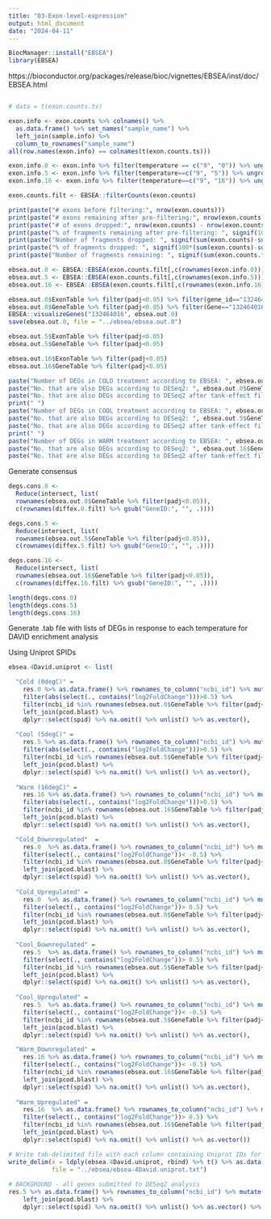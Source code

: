 ```yaml
---
title: "03-Exon-level-expression"
output: html_document
date: "2024-04-11"
---
```


```r
BiocManager::install("EBSEA")
library(EBSEA)
```

https://bioconductor.org/packages/release/bioc/vignettes/EBSEA/inst/doc/EBSEA.html

```r

```

```r
# data = t(exon.counts.ts)

exon.info <- exon.counts %>% colnames() %>% 
  as.data.frame() %>% set_names("sample_name") %>%
  left_join(sample.info) %>% 
  column_to_rownames("sample_name")
all(row.names(exon.info) == colnames(t(exon.counts.ts)))

exon.info.0 <- exon.info %>% filter(temperature == c("9", "0")) %>% ungroup() %>% droplevels()
exon.info.5 <- exon.info %>% filter(temperature==c("9", "5")) %>% ungroup() %>% droplevels()
exon.info.16 <- exon.info %>% filter(temperature==c("9", "16")) %>% ungroup() %>% droplevels()

exon.counts.filt <- EBSEA::filterCounts(exon.counts)

print(paste("# exons before filtering:", nrow(exon.counts)))
print(paste("# exons remaining after pre-filtering:", nrow(exon.counts.filt)))
print(paste("# of exons dropped:", nrow(exon.counts) - nrow(exon.counts.filt), sep=" "))
print(paste("% of fragments remaining after pre-filtering: ", signif(100*sum(exon.counts.filt)/sum(exon.counts), digits = 5), "%", sep=""))
print(paste("Number of fragments dropped: ", signif(sum(exon.counts)-sum(exon.counts.filt), digits = 5)))
print(paste("% of fragments dropped: ", signif(100*(sum(exon.counts)-sum(exon.counts.filt))/sum(exon.counts), digits = 5), "%", sep=""))
print(paste("Number of fragments remaining: ", signif(sum(exon.counts.filt), digits = 5)))

ebsea.out.0 <- EBSEA::EBSEA(exon.counts.filt[,c(rownames(exon.info.0))], exon.info.0, ~temperature)
ebsea.out.5 <- EBSEA::EBSEA(exon.counts.filt[,c(rownames(exon.info.5))], exon.info.5, ~temperature)
ebsea.out.16 <- EBSEA::EBSEA(exon.counts.filt[,c(rownames(exon.info.16))], exon.info.16, ~temperature)

ebsea.out.0$ExonTable %>% filter(padj<0.05) %>% filter(gene_id=="132464016")  #number diff. expressed exons 
ebsea.out.0$GeneTable %>% filter(padj<0.05) %>% filter(Gene=="132464016") # number diff. expressed genes 
EBSEA::visualizeGenes("132464016", ebsea.out.0)
save(ebsea.out.0, file = "../ebsea/ebsea.out.0")

ebsea.out.5$ExonTable %>% filter(padj<0.05) 
ebsea.out.5$GeneTable %>% filter(padj<0.05) 

ebsea.out.16$ExonTable %>% filter(padj<0.05) 
ebsea.out.16$GeneTable %>% filter(padj<0.05) 
```
```r
paste("Number of DEGs in COLD treatment according to EBSEA: ", ebsea.out.0$GeneTable %>% filter(padj<0.05) %>% nrow())
paste("No. that are also DEGs according to DESeq2: ", ebsea.out.0$GeneTable %>% filter(padj<0.05) %>% filter(Gene %in% c(rownames(diffex.0) %>% gsub("GeneID:", "", .))) %>% nrow())
paste("No. that are also DEGs according to DESeq2 after tank-effect filting : ", ebsea.out.0$GeneTable %>% filter(padj<0.05) %>% filter(Gene %in% c(rownames(diffex.0.filt) %>% gsub("GeneID:", "", .))) %>% nrow())
print(" ")
paste("Number of DEGs in COOL treatment according to EBSEA: ", ebsea.out.5$GeneTable %>% filter(padj<0.05) %>% nrow())
paste("No. that are also DEGs according to DESeq2: ", ebsea.out.5$GeneTable %>% filter(padj<0.05) %>% filter(Gene %in% c(rownames(diffex.5) %>% gsub("GeneID:", "", .))) %>% nrow())
paste("No. that are also DEGs according to DESeq2 after tank-effect filting : ", ebsea.out.5$GeneTable %>% filter(padj<0.05) %>% filter(Gene %in% c(rownames(diffex.5.filt) %>% gsub("GeneID:", "", .))) %>% nrow())
print(" ")
paste("Number of DEGs in WARM treatment according to EBSEA: ", ebsea.out.16$GeneTable %>% filter(padj<0.05) %>% nrow())
paste("No. that are also DEGs according to DESeq2: ", ebsea.out.16$GeneTable %>% filter(padj<0.05) %>% filter(Gene %in% c(rownames(diffex.16) %>% gsub("GeneID:", "", .))) %>% nrow())
paste("No. that are also DEGs according to DESeq2 after tank-effect filting : ", ebsea.out.16$GeneTable %>% filter(padj<0.05) %>% filter(Gene %in% c(rownames(diffex.16.filt) %>% gsub("GeneID:", "", .))) %>% nrow())
```
Generate consensus 

```r
degs.cons.0 <- 
  Reduce(intersect, list(
  rownames(ebsea.out.0$GeneTable %>% filter(padj<0.05)), 
  c(rownames(diffex.0.filt) %>% gsub("GeneID:", "", .))))

degs.cons.5 <- 
  Reduce(intersect, list(
  rownames(ebsea.out.5$GeneTable %>% filter(padj<0.05)), 
  c(rownames(diffex.5.filt) %>% gsub("GeneID:", "", .))))

degs.cons.16 <- 
  Reduce(intersect, list(
  rownames(ebsea.out.16$GeneTable %>% filter(padj<0.05)), 
  c(rownames(diffex.16.filt) %>% gsub("GeneID:", "", .))))

length(degs.cons.0)
length(degs.cons.5)
length(degs.cons.16)
```


Generate .tab file with lists of DEGs in response to each temperature for DAVID enrichment analysis

Using Uniprot SPIDs

```r
ebsea.4David.uniprot <- list(

  "Cold (0degC)" = 
    res.0 %>% as.data.frame() %>% rownames_to_column("ncbi_id") %>% mutate(ncbi_id=gsub("GeneID:", "", ncbi_id)) %>%
    filter(abs(select(., contains("log2FoldChange")))>0.5) %>%
    filter(ncbi_id %in% rownames(ebsea.out.0$GeneTable %>% filter(padj<0.05))) %>% 
    left_join(pcod.blast) %>%
    dplyr::select(spid) %>% na.omit() %>% unlist() %>% as.vector(),
  
  "Cool (5degC)" = 
    res.5 %>% as.data.frame() %>% rownames_to_column("ncbi_id") %>% mutate(ncbi_id=gsub("GeneID:", "", ncbi_id)) %>%
    filter(abs(select(., contains("log2FoldChange")))>0.5) %>%
    filter(ncbi_id %in% rownames(ebsea.out.5$GeneTable %>% filter(padj<0.05))) %>% 
    left_join(pcod.blast) %>%
    dplyr::select(spid) %>% na.omit() %>% unlist() %>% as.vector(),
  
  "Warm (16degC)" = 
    res.16 %>% as.data.frame() %>% rownames_to_column("ncbi_id") %>% mutate(ncbi_id=gsub("GeneID:", "", ncbi_id)) %>%
    filter(abs(select(., contains("log2FoldChange")))>0.5) %>%
    filter(ncbi_id %in% rownames(ebsea.out.16$GeneTable %>% filter(padj<0.05))) %>% 
    left_join(pcod.blast) %>%
    dplyr::select(spid) %>% na.omit() %>% unlist() %>% as.vector(),

  "Cold_Downregulated"  =
    res.0  %>% as.data.frame() %>% rownames_to_column("ncbi_id") %>% mutate(ncbi_id=gsub("GeneID:", "", ncbi_id)) %>%
    filter(select(., contains("log2FoldChange"))< -0.5) %>%
    filter(ncbi_id %in% rownames(ebsea.out.0$GeneTable %>% filter(padj<0.05))) %>% 
    left_join(pcod.blast) %>%
    dplyr::select(spid) %>% na.omit() %>% unlist() %>% as.vector(),
  
  "Cold_Upregulated" = 
    res.0  %>% as.data.frame() %>% rownames_to_column("ncbi_id") %>% mutate(ncbi_id=gsub("GeneID:", "", ncbi_id)) %>%
    filter(select(., contains("log2FoldChange"))> 0.5) %>%
    filter(ncbi_id %in% rownames(ebsea.out.0$GeneTable %>% filter(padj<0.05))) %>% 
    left_join(pcod.blast) %>%
    dplyr::select(spid) %>% na.omit() %>% unlist() %>% as.vector(),
  
  "Cool_Downregulated" = 
    res.5  %>% as.data.frame() %>% rownames_to_column("ncbi_id") %>% mutate(ncbi_id=gsub("GeneID:", "", ncbi_id)) %>%
    filter(select(., contains("log2FoldChange"))> 0.5) %>%
    filter(ncbi_id %in% rownames(ebsea.out.5$GeneTable %>% filter(padj<0.05))) %>% 
    left_join(pcod.blast) %>%
    dplyr::select(spid) %>% na.omit() %>% unlist() %>% as.vector(),
  
  "Cool_Upregulated" = 
    res.5  %>% as.data.frame() %>% rownames_to_column("ncbi_id") %>% mutate(ncbi_id=gsub("GeneID:", "", ncbi_id)) %>%
    filter(select(., contains("log2FoldChange"))< -0.5) %>%
    filter(ncbi_id %in% rownames(ebsea.out.5$GeneTable %>% filter(padj<0.05))) %>% 
    left_join(pcod.blast) %>%
    dplyr::select(spid) %>% na.omit() %>% unlist() %>% as.vector(),

  "Warm_Downregulated" = 
    res.16 %>% as.data.frame() %>% rownames_to_column("ncbi_id") %>% mutate(ncbi_id=gsub("GeneID:", "", ncbi_id)) %>%
    filter(select(., contains("log2FoldChange"))< -0.5) %>%
    filter(ncbi_id %in% rownames(ebsea.out.16$GeneTable %>% filter(padj<0.05))) %>% 
    left_join(pcod.blast) %>%
    dplyr::select(spid) %>% na.omit() %>% unlist() %>% as.vector(),
  
  "Warm_Upregulated" = 
    res.16  %>% as.data.frame() %>% rownames_to_column("ncbi_id") %>% mutate(ncbi_id=gsub("GeneID:", "", ncbi_id)) %>%
    filter(select(., contains("log2FoldChange"))> 0.5) %>%
    filter(ncbi_id %in% rownames(ebsea.out.16$GeneTable %>% filter(padj<0.05))) %>% 
    left_join(pcod.blast) %>%
    dplyr::select(spid) %>% na.omit() %>% unlist() %>% as.vector())

# Write tab-delimited file with each column containing Uniprot IDs for each set of DEGs 
write_delim(x = ldply(ebsea.4David.uniprot, rbind) %>% t() %>% as.data.frame(), delim = "\t", col_names = F, na="", 
            file = "../ebsea/ebsea-4David.uniprot.txt")
            
# BACKGROUND - all genes submitted to DESeq2 analysis 
res.5 %>% as.data.frame() %>% rownames_to_column("ncbi_id") %>% mutate(ncbi_id=gsub("GeneID:", "", ncbi_id)) %>%
    left_join(pcod.blast) %>%
    dplyr::select(spid) %>% na.omit() %>% unlist() %>% as.vector() %>% write_clip() 
```